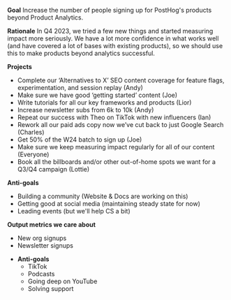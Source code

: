 **Goal**
Increase the number of people signing up for PostHog's products beyond Product Analytics.

**Rationale**
In Q4 2023, we tried a few new things and started measuring impact more seriously. We have a lot more confidence in what works well (and have covered a lot of bases with existing products), so we should use this to make products beyond analytics successful.

**Projects**
- Complete our ‘Alternatives to X’ SEO content coverage for feature flags, experimentation, and session replay (Andy)
- Make sure we have good ‘getting started’ content (Joe)
- Write tutorials for all our key frameworks and products (Lior)
- Increase newsletter subs from 6k to 10k (Andy)
- Repeat our success with Theo on TikTok with new influencers (Ian)
- Rework all our paid ads copy now we’ve cut back to just Google Search (Charles)
- Get 50% of the W24 batch to sign up (Joe)
- Make sure we keep measuring impact regularly for all of our content (Everyone)
- Book all the billboards and/or other out-of-home spots we want for a Q3/Q4 campaign (Lottie)

**Anti-goals**
- Building a community (Website & Docs are working on this)
- Getting good at social media (maintaining steady state for now)
- Leading events (but we'll help CS a bit)

**Output metrics we care about**
- New org signups
- Newsletter signups 

* **Anti-goals** 
    * TikTok
    * Podcasts
    * Going deep on YouTube
    * Solving support
